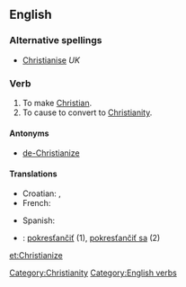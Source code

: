 ==English==

===Alternative spellings===
* [[Christianise]] ''UK''

===Verb===
{{en-verb|Christianiz|es}}

# To make [[Christian]].
# To cause to convert to [[Christianity]].

====Antonyms====
* [[de-Christianize]]

====Translations====
{{trans-top|to convert to Christianity}}
* Croatian: {{t-|hr|kristijanizirati|alt=kristijanizírati}}, {{t-|hr|pokrstiti|alt=pokr̀stiti}}
* French: {{t+|fr|christianiser}}
{{trans-mid}}
* Spanish: {{t-|es|cristianizar}}
{{trans-bottom}}

{{checktrans-top}}
* {{ttbc|Slovak}}: [[pokresťančiť]] (1), [[pokresťančiť sa]] (2)
{{trans-bottom}}

[[Category:Christianity]]
[[Category:English verbs]]

[[et:Christianize]]
